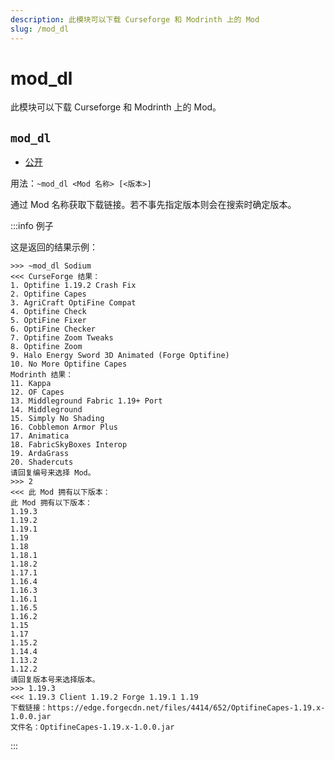 ```yaml
---
description: 此模块可以下载 Curseforge 和 Modrinth 上的 Mod
slug: /mod_dl
---
```


# mod_dl

此模块可以下载 Curseforge 和 Modrinth 上的 Mod。

## `mod_dl`

- [公开](permissions)

用法：`~mod_dl <Mod 名称> [<版本>]`

通过 Mod 名称获取下载链接。若不事先指定版本则会在搜索时确定版本。

:::info 例子

这是返回的结果示例：

```
>>> ~mod_dl Sodium
<<< CurseForge 结果：
1. Optifine 1.19.2 Crash Fix
2. Optifine Capes
3. AgriCraft OptiFine Compat
4. Optifine Check
5. OptiFine Fixer
6. OptiFine Checker
7. Optifine Zoom Tweaks
8. Optifine Zoom
9. Halo Energy Sword 3D Animated (Forge Optifine)
10. No More Optifine Capes
Modrinth 结果：
11. Kappa
12. OF Capes
13. Middleground Fabric 1.19+ Port
14. Middleground
15. Simply No Shading
16. Cobblemon Armor Plus
17. Animatica
18. FabricSkyBoxes Interop
19. ArdaGrass
20. Shadercuts
请回复编号来选择 Mod。
>>> 2
<<< 此 Mod 拥有以下版本：
此 Mod 拥有以下版本：
1.19.3
1.19.2
1.19.1
1.19
1.18
1.18.1
1.18.2
1.17.1
1.16.4
1.16.3
1.16.1
1.16.5
1.16.2
1.15
1.17
1.15.2
1.14.4
1.13.2
1.12.2
请回复版本号来选择版本。
>>> 1.19.3
<<< 1.19.3 Client 1.19.2 Forge 1.19.1 1.19
下载链接：https://edge.forgecdn.net/files/4414/652/OptifineCapes-1.19.x-1.0.0.jar
文件名：OptifineCapes-1.19.x-1.0.0.jar
```

:::
